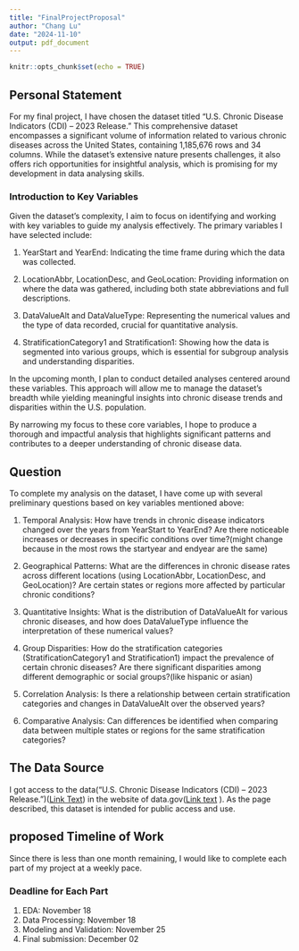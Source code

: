 ```yaml
---
title: "FinalProjectProposal"
author: "Chang Lu"
date: "2024-11-10"
output: pdf_document
---
```


```r
knitr::opts_chunk$set(echo = TRUE)
```

## Personal Statement
For my final project, I have chosen the dataset titled “U.S. Chronic Disease Indicators (CDI) – 2023 Release.” This comprehensive dataset encompasses a significant volume of information related to various chronic diseases across the United States, containing 1,185,676 rows and 34 columns. While the dataset's extensive nature presents challenges, it also offers rich opportunities for insightful analysis, which is promising for my development in data analysing skills.


### Introduction to Key Variables
Given the dataset’s complexity, I aim to focus on identifying and working with key variables to guide my analysis effectively. The primary variables I have selected include:

1. YearStart and YearEnd: Indicating the time frame during which the data was collected.

2. LocationAbbr, LocationDesc, and GeoLocation: Providing information on where the data was gathered, including both state abbreviations and full descriptions.

3. DataValueAlt and DataValueType: Representing the numerical values and the type of data recorded, crucial for quantitative analysis.

4. StratificationCategory1 and Stratification1: Showing how the data is segmented into various groups, which is essential for subgroup analysis and understanding disparities.

In the upcoming month, I plan to conduct detailed analyses centered around these variables. This approach will allow me to manage the dataset's breadth while yielding meaningful insights into chronic disease trends and disparities within the U.S. population.

By narrowing my focus to these core variables, I hope to produce a thorough and impactful analysis that highlights significant patterns and contributes to a deeper understanding of chronic disease data.


## Question
To complete my analysis on the dataset, I have come up with several preliminary questions based on key variables mentioned above:

1. Temporal Analysis: How have trends in chronic disease indicators changed over the years from YearStart to YearEnd? Are there noticeable increases or decreases in specific conditions over time?(might change because in the most rows the startyear and endyear are the same)

2. Geographical Patterns: What are the differences in chronic disease rates across different locations (using LocationAbbr, LocationDesc, and GeoLocation)? Are certain states or regions more affected by particular chronic conditions?

3. Quantitative Insights: What is the distribution of DataValueAlt for various chronic diseases, and how does DataValueType influence the interpretation of these numerical values?

4. Group Disparities: How do the stratification categories (StratificationCategory1 and Stratification1) impact the prevalence of certain chronic diseases? Are there significant disparities among different demographic or social groups?(like hispanic or asian)

5. Correlation Analysis: Is there a relationship between certain stratification categories and changes in DataValueAlt over the observed years?

6. Comparative Analysis: Can differences be identified when comparing data between multiple states or regions for the same stratification categories?

## The Data Source
I got access to the data(“U.S. Chronic Disease Indicators (CDI) – 2023 Release.”)([Link Text](https://catalog.data.gov/dataset/u-s-chronic-disease-indicators-cdi/resource/f89aad64-f014-4e84-a1c1-cbb0d52b575a)) in the website of data.gov([Link text](https://data.gov/)
). As the page described, this dataset is intended for public access and use.

## proposed Timeline of Work
Since there is less than one month remaining, I would like to complete each part of my project at a weekly pace. 

### Deadline for Each Part
1. EDA: November 18
2. Data Processing: November 18
3. Modeling and Validation: November 25
4. Final submission: December 02
